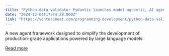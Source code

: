 ```yaml
---
title: "Python data validator Pydantic launches model agnostic, AI agent development platform"
date: "2024-12-04T17:44:28.000Z"
link: "https://venturebeat.com/programming-development/python-data-validator-pydantic-launches-model-agnostic-ai-agent-development-platform/"
---
```


A new agent framework designed to simplify the development of production-grade applications powered by large language models

[Read more](https://venturebeat.com/programming-development/python-data-validator-pydantic-launches-model-agnostic-ai-agent-development-platform/)
